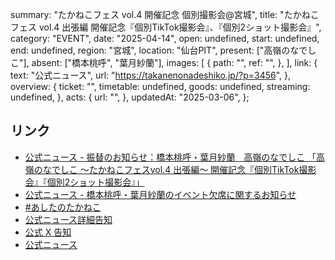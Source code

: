   summary: "たかねこフェス vol.4 開催記念 個別撮影会@宮城",
  title: "たかねこフェス vol.4 出張編 開催記念『個別TikTok撮影会』、『個別2ショット撮影会』",
  category: "EVENT",
  date: "2025-04-14",
  open: undefined,
  start: undefined,
  end: undefined,
  region: "宮城",
  location: "仙台PIT",
  present: ["高嶺のなでしこ"],
  absent: ["橋本桃呼", "葉月紗蘭"],
  images: [
    {
      path: "",
      ref: "",
    },
  ],
  link: {
    text: "公式ニュース",
    url: "https://takanenonadeshiko.jp/?p=3456",
  },
  overview: {
    ticket: "",
    timetable: undefined,
    goods: undefined,
    streaming: undefined,
  },
  acts: {
    url: "",
  },
  updatedAt: "2025-03-06",
};

## リンク

- [公式ニュース - 振替のお知らせ：橋本桃呼・葉月紗蘭　高嶺のなでしこ 「高嶺のなでしこ 〜たかねこフェスvol.4 出張編〜 開催記念『個別TikTok撮影会』『個別2ショット撮影会』」](https://takanenonadeshiko.jp/?p=3623)
- [公式ニュース - 橋本桃呼・葉月紗蘭のイベント欠席に関するお知らせ](https://takanenonadeshiko.jp/?p=3597)
- [#あしたのたかねこ](https://x.com/takanenofficial/status/1911419105913282983)
- [公式ニュース詳細告知](https://takanenonadeshiko.jp/?p=3583)
- [公式 X 告知](https://x.com/takanenofficial/status/1896836771402702866)
- [公式ニュース](https://takanenonadeshiko.jp/?p=3456)
